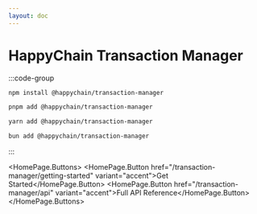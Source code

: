 ```yaml
---
layout: doc
---
```


# HappyChain Transaction Manager


:::code-group

```bash [npm]
npm install @happychain/transaction-manager
```

```bash [pnpm]
pnpm add @happychain/transaction-manager
```

```bash [yarn]
yarn add @happychain/transaction-manager
```

```bash [bun]
bun add @happychain/transaction-manager
```

:::

<HomePage.Buttons>
    <HomePage.Button href="/transaction-manager/getting-started" variant="accent">Get Started</HomePage.Button>
    <HomePage.Button href="/transaction-manager/api" variant="accent">Full API Reference</HomePage.Button>
</HomePage.Buttons>

